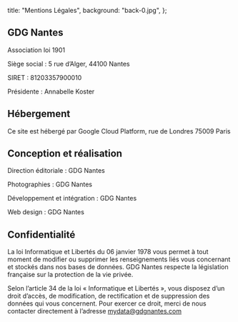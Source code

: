   title: "Mentions Légales",
  background: "back-0.jpg",
};

<PrimarySection>

## GDG Nantes

Association loi 1901

Siège social : 5 rue d’Alger, 44100 Nantes

SIRET : 81203357900010

Présidente : Annabelle Koster

## Hébergement

Ce site est hébergé par Google Cloud Platform, rue de Londres 75009 Paris

## Conception et réalisation

Direction éditoriale : GDG Nantes

Photographies : GDG Nantes

Développement et intégration : GDG Nantes

Web design : GDG Nantes

## Confidentialité

La loi Informatique et Libertés du 06 janvier 1978 vous permet à tout moment de modifier ou supprimer les renseignements liés vous concernant et stockés dans nos bases de données. GDG Nantes respecte la législation française sur la protection de la vie privée.

Selon l’article 34 de la loi « Informatique et Libertés », vous disposez d’un droit d’accès, de modification, de rectification et de suppression des données qui vous concernent. Pour exercer ce droit, merci de nous contacter directement à l’adresse mydata@gdgnantes.com

</PrimarySection>
